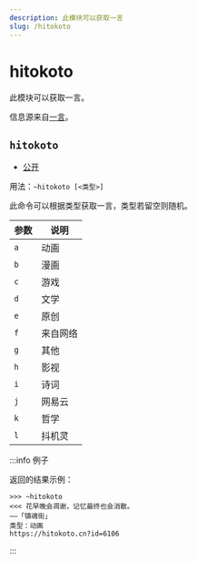```yaml
---
description: 此模块可以获取一言
slug: /hitokoto
---
```


# hitokoto

此模块可以获取一言。

信息源来自[一言](https://hitokoto.cn/)。

## `hitokoto`

-   [公开](permissions)

用法：`~hitokoto [<类型>]`

此命令可以根据类型获取一言，类型若留空则随机。

| 参数   | 说明     |
| ---- | ------ |
| `a`  | 动画     |
| `b`  | 漫画     |
| `c`  | 游戏     |
| `d`  | 文学     |
| `e`  | 原创     |
| `f`  | 来自网络   |
| `g`  | 其他     |
| `h`  | 影视     |
| `i`  | 诗词     |
| `j`  | 网易云    |
| `k`  | 哲学     |
| `l`  | 抖机灵    |

:::info 例子

返回的结果示例：

```
>>> ~hitokoto
<<< 花早晚会凋谢，记忆最终也会消散。
——「镇魂街」
类型：动画
https://hitokoto.cn?id=6106
```

:::
